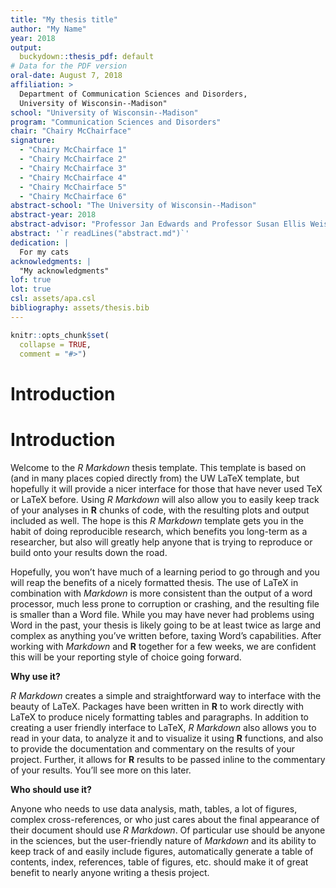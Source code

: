 ```yaml
---
title: "My thesis title"
author: "My Name"
year: 2018
output:
  buckydown::thesis_pdf: default
# Data for the PDF version
oral-date: August 7, 2018
affiliation: > 
  Department of Communication Sciences and Disorders, 
  University of Wisconsin--Madison"
school: "University of Wisconsin--Madison"
program: "Communication Sciences and Disorders"
chair: "Chairy McChairface"
signature: 
  - "Chairy McChairface 1"
  - "Chairy McChairface 2"
  - "Chairy McChairface 3"
  - "Chairy McChairface 4"
  - "Chairy McChairface 5"
  - "Chairy McChairface 6"
abstract-school: "The University of Wisconsin--Madison"
abstract-year: 2018
abstract-advisor: "Professor Jan Edwards and Professor Susan Ellis Weismer"
abstract: '`r readLines("abstract.md")`'
dedication: |
  For my cats  
acknowledgments: |
  "My acknowledgments"
lof: true
lot: true
csl: assets/apa.csl
bibliography: assets/thesis.bib
---
```


```r
knitr::opts_chunk$set(
  collapse = TRUE,
  comment = "#>")
```

# Introduction {.unnumbered}


# Introduction {.unnumbered}

Welcome to the *R Markdown* thesis template. This template is based on (and in
many places copied directly from) the UW LaTeX template, but hopefully it will
provide a nicer interface for those that have never used TeX or LaTeX before.
Using *R Markdown* will also allow you to easily keep track of your analyses in
**R** chunks of code, with the resulting plots and output included as well. The
hope is this *R Markdown* template gets you in the habit of doing reproducible
research, which benefits you long-term as a researcher, but also will greatly
help anyone that is trying to reproduce or build onto your results down the
road.

Hopefully, you won't have much of a learning period to go through and you will
reap the benefits of a nicely formatted thesis. The use of LaTeX in combination
with *Markdown* is more consistent than the output of a word processor, much
less prone to corruption or crashing, and the resulting file is smaller than a
Word file. While you may have never had problems using Word in the past, your
thesis is likely going to be at least twice as large and complex as anything
you've written before, taxing Word's capabilities. After working with *Markdown*
and **R** together for a few weeks, we are confident this will be your reporting
style of choice going forward.

<!--  
If you're still on the fence about using *R Markdown*, check out the resource
for newbies available at <https://ismayc.github.io/rbasics-book/> .  
-->

**Why use it?**

*R Markdown* creates a simple and straightforward way to interface with the
beauty of LaTeX. Packages have been written in **R** to work directly with LaTeX
to produce nicely formatting tables and paragraphs. In addition to creating a
user friendly interface to LaTeX, *R Markdown* also allows you to read in your
data, to analyze it and to visualize it using **R** functions, and also to
provide the documentation and commentary on the results of your project.
Further, it allows for **R** results to be passed inline to the commentary of
your results. You'll see more on this later.  

<!--  
Having your code and commentary all together in one place has a plethora of
benefits!
-->

**Who should use it?**

Anyone who needs to use data analysis, math, tables, a lot of figures, complex
cross-references, or who just cares about the final appearance of their document
should use *R Markdown*. Of particular use should be anyone in the sciences, but
the user-friendly nature of *Markdown* and its ability to keep track of and
easily include figures, automatically generate a table of contents, index,
references, table of figures, etc. should make it of great benefit to nearly
anyone writing a thesis project.
